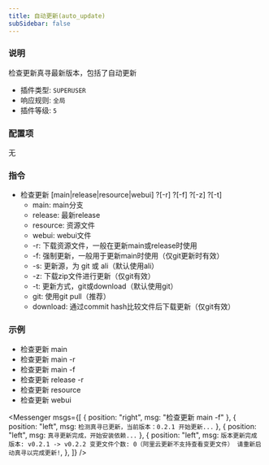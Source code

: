 ```yaml
---
title: 自动更新(auto_update)
subSidebar: false
---
```



### 说明

检查更新真寻最新版本，包括了自动更新

- 插件类型: `SUPERUSER`
- 响应规则: `全局`
- 插件等级: `5`

### 配置项

无

### 指令

  - 检查更新 [main|release|resource|webui] ?[-r] ?[-f] ?[-z] ?[-t]
    - main: main分支
    - release: 最新release
    - resource: 资源文件
    - webui: webui文件
    - -r: 下载资源文件，一般在更新main或release时使用
    - -f: 强制更新，一般用于更新main时使用（仅git更新时有效）
    - -s: 更新源，为 git 或 ali（默认使用ali）
    - -z: 下载zip文件进行更新（仅git有效）
    - -t: 更新方式，git或download（默认使用git）
    - git: 使用git pull（推荐）
    - download: 通过commit hash比较文件后下载更新（仅git有效）

### 示例
- 检查更新 main
- 检查更新 main -r
- 检查更新 main -f
- 检查更新 release -r
- 检查更新 resource
- 检查更新 webui

<Messenger
  msgs={[
    { position: "right", msg: "检查更新 main -f" },
    {
      position: "left",
      msg: `检测真寻已更新，当前版本：0.2.1
开始更新...`
    },
    {
      position: "left",
      msg: `真寻更新完成，开始安装依赖...`
    },
    {
      position: "left",
      msg: `版本更新完成
版本: v0.2.1 -> v0.2.2
变更文件个数: 0（阿里云更新不支持查看变更文件）
请重新启动真寻以完成更新!`,
    },
  ]}
/>
